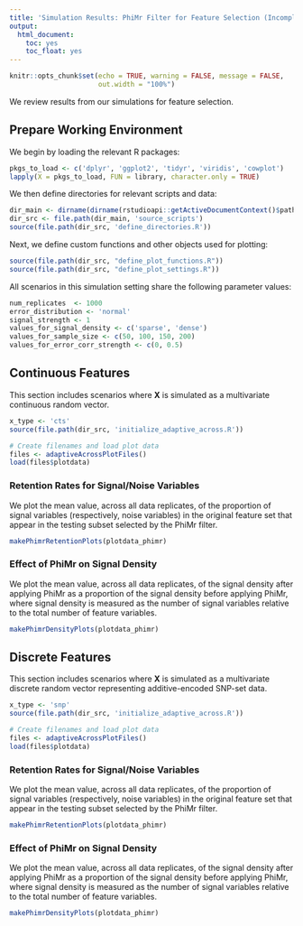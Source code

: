 ```yaml
---
title: 'Simulation Results: PhiMr Filter for Feature Selection (Incomplete)'
output:
  html_document:
    toc: yes
    toc_float: yes
---
```


```r
knitr::opts_chunk$set(echo = TRUE, warning = FALSE, message = FALSE, 
                      out.width = "100%")
```


We review results from our simulations for feature selection. 


## Prepare Working Environment

We begin by loading the relevant R packages:
```r
pkgs_to_load <- c('dplyr', 'ggplot2', 'tidyr', 'viridis', 'cowplot')
lapply(X = pkgs_to_load, FUN = library, character.only = TRUE)
```

We then define directories for relevant scripts and data:
```r
dir_main <- dirname(dirname(rstudioapi::getActiveDocumentContext()$path))
dir_src <- file.path(dir_main, 'source_scripts')
source(file.path(dir_src, 'define_directories.R'))
```

Next, we define custom functions and other objects used for plotting:
```r
source(file.path(dir_src, "define_plot_functions.R"))
source(file.path(dir_src, "define_plot_settings.R"))
```

All scenarios in this simulation setting share the following parameter values:
```r
num_replicates  <- 1000
error_distribution <- 'normal'
signal_strength <- 1
values_for_signal_density <- c('sparse', 'dense')
values_for_sample_size <- c(50, 100, 150, 200)
values_for_error_corr_strength <- c(0, 0.5)
```



## Continuous Features

This section includes scenarios where $\boldsymbol{X}$ is simulated as a multivariate continuous random vector.  

```r
x_type <- 'cts'
source(file.path(dir_src, 'initialize_adaptive_across.R'))

# Create filenames and load plot data
files <- adaptiveAcrossPlotFiles()
load(files$plotdata)
```

### Retention Rates for Signal/Noise Variables

We plot the mean value, across all data replicates, of the proportion of signal variables (respectively, noise variables) in the original feature set that appear in the testing subset selected by the PhiMr filter. 

```r
makePhimrRetentionPlots(plotdata_phimr)
```


### Effect of PhiMr on Signal Density

We plot the mean value, across all data replicates, of the signal density after applying PhiMr as a proportion of the signal density before applying PhiMr, where signal density is measured as the number of signal variables relative to the total number of feature variables.

```r
makePhimrDensityPlots(plotdata_phimr)
```


## Discrete Features

This section includes scenarios where $\boldsymbol{X}$ is simulated as a multivariate discrete random vector representing additive-encoded SNP-set data.  

```r
x_type <- 'snp'
source(file.path(dir_src, 'initialize_adaptive_across.R'))

# Create filenames and load plot data
files <- adaptiveAcrossPlotFiles()
load(files$plotdata)
```

### Retention Rates for Signal/Noise Variables

We plot the mean value, across all data replicates, of the proportion of signal variables (respectively, noise variables) in the original feature set that appear in the testing subset selected by the PhiMr filter. 

```r
makePhimrRetentionPlots(plotdata_phimr)
```


### Effect of PhiMr on Signal Density

We plot the mean value, across all data replicates, of the signal density after applying PhiMr as a proportion of the signal density before applying PhiMr, where signal density is measured as the number of signal variables relative to the total number of feature variables.

```r
makePhimrDensityPlots(plotdata_phimr)
```

